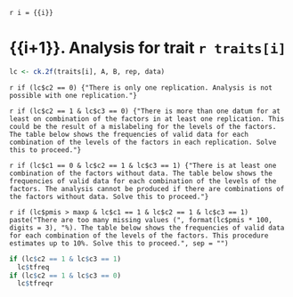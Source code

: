 `r i = {{i}}`

# {{i+1}}. Analysis for trait `r traits[i]`

```r
lc <- ck.2f(traits[i], A, B, rep, data)
```

`r if (lc$c2 == 0) {"There is only one replication. Analysis is not possible with one replication."}`

`r if (lc$c2 == 1 & lc$c3 == 0) {"There is more than one datum for at least on combination of the factors in at least one replication. This could be the result of a mislabeling for the levels of the factors. The table below shows the frequencies of valid data for each combination of the levels of the factors in each replication. Solve this to proceed."}`

`r if (lc$c1 == 0 & lc$c2 == 1 & lc$c3 == 1) {"There is at least one combination of the factors without data. The table below shows the frequencies of valid data for each combination of the levels of the factors. The analysis cannot be produced if there are combinations of the factors without data. Solve this to proceed."}`

`r if (lc$pmis > maxp & lc$c1 == 1 & lc$c2 == 1 & lc$c3 == 1) paste("There are too many missing values (", format(lc$pmis * 100, digits = 3), "%). The table below shows the frequencies of valid data for each combination of the levels of the factors. This procedure estimates up to 10%. Solve this to proceed.", sep = "")`

```r
if (lc$c2 == 1 & lc$c3 == 1)
  lc$tfreq
if (lc$c2 == 1 & lc$c3 == 0)
  lc$tfreqr
```
